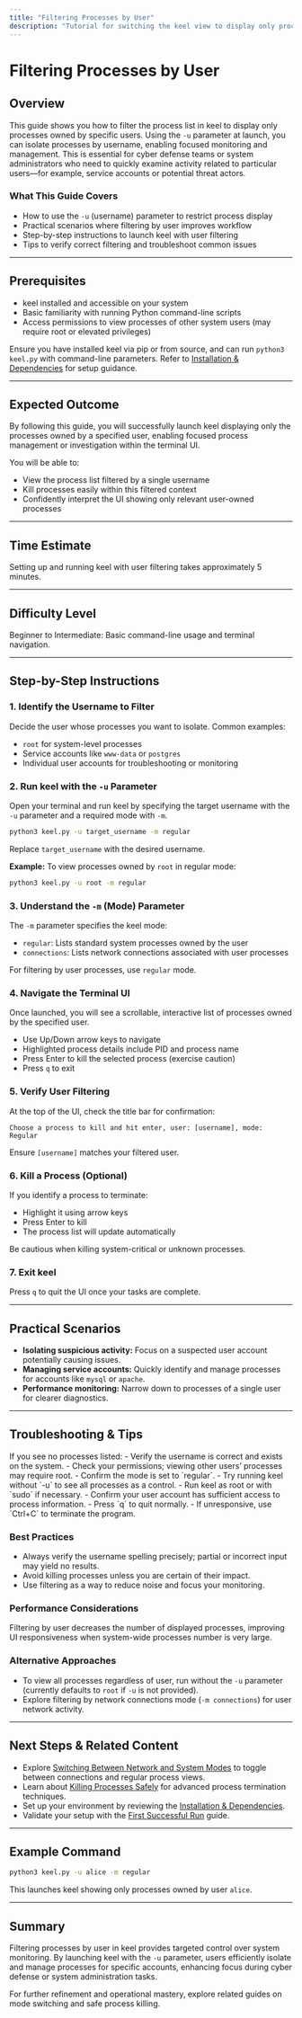 ```yaml
---
title: "Filtering Processes by User"
description: "Tutorial for switching the keel view to display only processes owned by specific users. Covers use of the -u parameter and practical scenarios like isolating potential threats or focusing on service accounts."
---
```


# Filtering Processes by User

## Overview

This guide shows you how to filter the process list in keel to display only processes owned by specific users. Using the `-u` parameter at launch, you can isolate processes by username, enabling focused monitoring and management. This is essential for cyber defense teams or system administrators who need to quickly examine activity related to particular users—for example, service accounts or potential threat actors.

### What This Guide Covers
- How to use the `-u` (username) parameter to restrict process display
- Practical scenarios where filtering by user improves workflow
- Step-by-step instructions to launch keel with user filtering
- Tips to verify correct filtering and troubleshoot common issues

---

## Prerequisites

- keel installed and accessible on your system
- Basic familiarity with running Python command-line scripts
- Access permissions to view processes of other system users (may require root or elevated privileges)

Ensure you have installed keel via pip or from source, and can run `python3 keel.py` with command-line parameters. Refer to [Installation & Dependencies](/keel-overview/integration-getting-started/installation-dependencies) for setup guidance.

---

## Expected Outcome

By following this guide, you will successfully launch keel displaying only the processes owned by a specified user, enabling focused process management or investigation within the terminal UI.

You will be able to:
- View the process list filtered by a single username
- Kill processes easily within this filtered context
- Confidently interpret the UI showing only relevant user-owned processes

---

## Time Estimate

Setting up and running keel with user filtering takes approximately 5 minutes.

---

## Difficulty Level

Beginner to Intermediate: Basic command-line usage and terminal navigation.

---

## Step-by-Step Instructions

### 1. Identify the Username to Filter

Decide the user whose processes you want to isolate. Common examples:
- `root` for system-level processes
- Service accounts like `www-data` or `postgres`
- Individual user accounts for troubleshooting or monitoring

### 2. Run keel with the `-u` Parameter

Open your terminal and run keel by specifying the target username with the `-u` parameter and a required mode with `-m`.

```bash
python3 keel.py -u target_username -m regular
```

Replace `target_username` with the desired username.

**Example:** To view processes owned by `root` in regular mode:

```bash
python3 keel.py -u root -m regular
```

### 3. Understand the `-m` (Mode) Parameter

The `-m` parameter specifies the keel mode:
- `regular`: Lists standard system processes owned by the user
- `connections`: Lists network connections associated with user processes

For filtering by user processes, use `regular` mode.

### 4. Navigate the Terminal UI

Once launched, you will see a scrollable, interactive list of processes owned by the specified user.

- Use Up/Down arrow keys to navigate
- Highlighted process details include PID and process name
- Press Enter to kill the selected process (exercise caution)
- Press `q` to exit

### 5. Verify User Filtering

At the top of the UI, check the title bar for confirmation:

```
Choose a process to kill and hit enter, user: [username], mode: Regular
```

Ensure `[username]` matches your filtered user.

### 6. Kill a Process (Optional)

If you identify a process to terminate:
- Highlight it using arrow keys
- Press Enter to kill
- The process list will update automatically

Be cautious when killing system-critical or unknown processes.

### 7. Exit keel

Press `q` to quit the UI once your tasks are complete.

---

## Practical Scenarios

- **Isolating suspicious activity:** Focus on a suspected user account potentially causing issues.
- **Managing service accounts:** Quickly identify and manage processes for accounts like `mysql` or `apache`.
- **Performance monitoring:** Narrow down to processes of a single user for clearer diagnostics.

---

## Troubleshooting & Tips

<AccordionGroup title="Common Issues & Solutions">
<Accordion title="Empty Process List after Filtering">
If you see no processes listed:
- Verify the username is correct and exists on the system.
- Check your permissions; viewing other users’ processes may require root.
- Confirm the mode is set to `regular`.
- Try running keel without `-u` to see all processes as a control.
</Accordion>
<Accordion title="Permission Denied or Access Errors">
- Run keel as root or with `sudo` if necessary.
- Confirm your user account has sufficient access to process information.
</Accordion>
<Accordion title="Forcing Exit if UI Unresponsive">
- Press `q` to quit normally.
- If unresponsive, use `Ctrl+C` to terminate the program.
</Accordion>
</AccordionGroup>

### Best Practices

- Always verify the username spelling precisely; partial or incorrect input may yield no results.
- Avoid killing processes unless you are certain of their impact.
- Use filtering as a way to reduce noise and focus your monitoring.

### Performance Considerations

Filtering by user decreases the number of displayed processes, improving UI responsiveness when system-wide processes number is very large.

### Alternative Approaches

- To view all processes regardless of user, run without the `-u` parameter (currently defaults to `root` if `-u` is not provided).
- Explore filtering by network connections mode (`-m connections`) for user network activity.

---

## Next Steps & Related Content

- Explore [Switching Between Network and System Modes](/guides/advanced-usage/network-vs-system-mode) to toggle between connections and regular process views.
- Learn about [Killing Processes Safely](/guides/core-workflows/kill-process) for advanced process termination techniques.
- Set up your environment by reviewing the [Installation & Dependencies](/keel-overview/integration-getting-started/installation-dependencies).
- Validate your setup with the [First Successful Run](/getting-started/first-run-validation/first-successful-run) guide.

---

## Example Command

```bash
python3 keel.py -u alice -m regular
```

This launches keel showing only processes owned by user `alice`.

---

## Summary

Filtering processes by user in keel provides targeted control over system monitoring. By launching keel with the `-u` parameter, users efficiently isolate and manage processes for specific accounts, enhancing focus during cyber defense or system administration tasks.

For further refinement and operational mastery, explore related guides on mode switching and safe process killing.